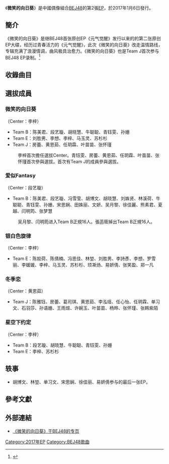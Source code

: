 {{Infobox Album 
| Name = 微笑的向日葵
| Artist = [[BEJ48|BEJ48]]
| Released = 2017年1月6日
| Type = EP
| Cover = File:BEJ48 Smiling Sunflower.jpg
| Caption = 
| Recorded = 
| Genre = [[流行音樂|流行音樂]]
| Length = 19:42
| Label = 北京絲芭文化傳媒
| Producer = 
| Last album = [[元气觉醒|元气觉醒]]<br />（2016年）
| This album = '''微笑的向日葵'''<br />（2017年）
| Next album = [[BEJ48發行作品列表#宣言|宣言]]<br />（2017年）
| Misc = 
}}
《'''微笑的向日葵'''》是中國偶像組合[[BEJ48|BEJ48]]的第2張[[EP|EP]]，於2017年1月6日發行。

== 簡介 ==
《微笑的向日葵》是继BEJ48首张原创EP《元气觉醒》发行以来的的第二张原创EP大碟，经历过青春活力的《元气觉醒》，此次《微笑的向日葵》改走温情路线，专辑充满了浪漫情调，曲风极具治愈力。《微笑的向日葵》也是Team J首次参与BEJ48 EP录制。<ref>{{cite news|url=http://www.xinhuanet.com/ent/2016-12/27/c_1120195336.htm|title=BEJ48《微笑的向日葵》首发 传递坚定信念|editor=段敬芳|work=新浪娱乐|publisher=[[新华网|新华网]]|date=2016-12-27|access-date=2018-12-16|archive-date=2019-04-25|archive-url=https://web.archive.org/web/20190425085503/http://www.xinhuanet.com/ent/2016-12/27/c_1120195336.htm|dead-url=no}}</ref>

== 收錄曲目 ==
{{tracklist
| headline = CD
| extra_column = 演唱者
| total_length = 19:42
| title1 = 微笑的向日葵
| lyrics1 = 夏宁
| music1 = Andrew Shin
| arranger1 = Andrew Shin、Koshin
| extra1 = 選拔組 
| length1 = 3:28
| title2 = 爱似Fantasy
| lyrics2 = Mayu Huang 黃楓宜
| music2 = Pyonkichi
| arranger2 = Pyonkichi
| extra2 = Team B
| length2 = 3:07
| title3 = 银白色旋律
| lyrics3 = 三日月
| music3 = Piggy
| arranger3 = Piggy、Koshin
| extra3 = Team E
| length3 = 4:01
| title4 = 冬季恋
| lyrics4 = D.U.O
| music4 = D.U.O
| arranger4 = Darren、Koshin
| extra4 = Team J
| length4 = 4:47
| title5 = 星空下约定
| lyrics5 = 夏宁
| music5 = EveningScandal、Piggy
| arranger5 = Piggy、Koshin
| extra5 = BEJ48 Top 7
| length5 = 4:19
}}

== 選拔成員 ==
===微笑的向日葵===
（Center：李梓）
* Team B：陈美君、段艺璇、胡晓慧、牛聪聪、青钰雯、孙姗
* Team E：刘胜男、李想、李梓、马玉灵、苏杉杉
* Team J：房蕾、黄恩茹、任玥霖、叶苗苗、张怀瑾
:李梓首次擔任選拔Center。青钰雯、房蕾、黄恩茹、任玥霖、叶苗苗、张怀瑾首次參與選拔。首次有Team J的成員參與選拔。

===爱似Fantasy===
（Center：段艺璇）
* Team B：陈美君、段艺璇、冯雪莹、胡博文、胡晓慧、刘姝贤、林溪荷、牛聪聪、青钰雯、孙姗、宋思娴、田姝丽、文妍、吴月黎、徐佳麗、熊素君、夏越、闫明筠、张梦慧
:吴月黎、闫明筠进入Team B正規16人。張菡筱掉出Team B正規16人。

===银白色旋律===
（Center：李梓）
* Team E：陈姣荷、陈倩楠、冯思佳、林堃、刘胜男、李詩彥、李想、罗雪丽、李媛媛、李梓、马玉灵、苏杉杉、顼凘炀、易妍倩、张笑盈、郑一凡

===冬季恋===
（Center：黄恩茹）
* Team J：陈雅钰、房蕾、葛司琪、黄恩茹、李泓瑶、任心怡、任玥霖、单习文、石羽莎、孙语姗、王雨煊、许婉玉、叶苗苗、杨晔、张怀瑾、张韩紫陌

===星空下约定===
（Center：李梓）
* Team B：段艺璇、胡晓慧、牛聪聪、青钰雯、孙姗
* Team E：李梓、苏杉杉

== 轶事 ==
* 胡博文、林堃、单习文、宋思娴、徐佳丽、易妍倩参与的最后一张EP。

== 參考文獻 ==
{{Reflist}}

== 外部連結 ==
*[http://www.bej48.com/event/b008/ 《微笑的向日葵》于BEJ48的专页] {{Wayback|url=http://www.bej48.com/event/b008/ |date=20170722130643 }}

{{BEJ48}}

[[Category:2017年EP|Category:2017年EP]]
[[Category:BEJ48歌曲|Category:BEJ48歌曲]]